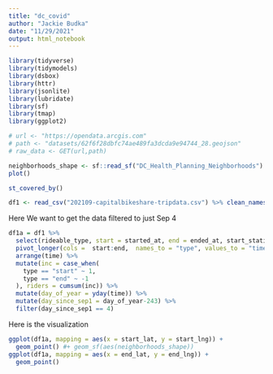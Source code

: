 ```yaml
---
title: "dc_covid"
author: "Jackie Budka"
date: "11/29/2021"
output: html_notebook
---
```




```r
library(tidyverse)
library(tidymodels)
library(dsbox)
library(httr)
library(jsonlite)
library(lubridate)
library(sf)
library(tmap)
library(ggplot2)
```

```r
# url <- "https://opendata.arcgis.com"
# path <- "datasets/62f6f28dbfc74ae489fa3dcda9e94744_28.geojson"
# raw_data <- GET(url,path)
```
```r
neighborhoods_shape <- sf::read_sf("DC_Health_Planning_Neighborhoods") %>%
plot() 
```
```r
st_covered_by()
```

```r
df1 <- read_csv("202109-capitalbikeshare-tripdata.csv") %>% clean_names()
```

Here We want to get the data filtered to just Sep 4
```r
df1a = df1 %>% 
  select(rideable_type, start = started_at, end = ended_at, start_station_name:end_lng) %>%
  pivot_longer(cols =  start:end,  names_to = "type", values_to = "time")%>%
  arrange(time) %>%
  mutate(inc = case_when(
    type == "start" ~ 1,
    type == "end" ~ -1
  ), riders = cumsum(inc)) %>%
  mutate(day_of_year = yday(time)) %>%
  mutate(day_since_sep1 = day_of_year-243) %>%
  filter(day_since_sep1 == 4)
```

Here is the visualization
```r
ggplot(df1a, mapping = aes(x = start_lat, y = start_lng)) +
  geom_point() #+ geom_sf(aes(neighborhoods_shape))
ggplot(df1a, mapping = aes(x = end_lat, y = end_lng)) +
  geom_point()
```
